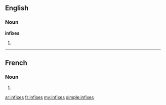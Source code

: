 ==English==

===Noun===
'''infixes'''

# {{plural of|[[infix]]}}

----

==French==

===Noun===
{{infl|fr|plural}} {{m|p}}

# {{plural of|[[infixe]]|lang=fr}}

[[ar:infixes]]
[[fr:infixes]]
[[my:infixes]]
[[simple:infixes]]